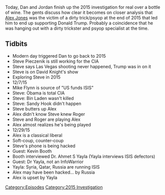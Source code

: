 {{DEFAULTSORT:
    #_EPISODE_0093:2015 Investigation Last Looks
}}{{Episode
    | title           = 2015 Investigation Last Looks
    | caption         = Listen to this episode on [https://knowledgefight.libsyn.com/knowledge-fight-2015-investigation-last-looks Libsyn] [https://open.spotify.com/episode/3RXU0ndA1nV6Sh3nzfWbgC Spotify], Read the [[Transcript/93: 2015 Investigation Last Looks|Unofficial Transcript]]
    | episodeNumber   = 93
    | length          = 02:52:16
    | airDate         = October 19, 2017
    | episodeType     = [[:Category:2015 Investigation|2015 Investigation]]
    | appearance      = [[Steve Pieczenik]], [[David Knight]], [[General Michael Flynn]], [[Roger Stone]], [[Kevin Booth]], [[Ahmet S Yayla]]
    | beverage        = 14 Hands red blend
    | previousEpisode = [[92: October 13 & 16, 2017]]
    | nextEpisode     = [[94: October 19, 2017]]
}}

{{Stub}}

Today, Dan and Jordan finish up the 2015 investigation for real over a bottle of wine. The gents discuss how clear it becomes on closer analysis that [[Alex Jones]] was the victim of a dirty trick/psyop at the end of 2015 that led him to end up supporting Donald Trump. Probably a coincidence that he was hanging out with a dirty trickster and psyop specialist at the time.

==Tidbits==

*Modern day triggered Dan to go back to 2015
*Steve Pieczenik is still working for the CIA
*Steve says Las Vegas shooting never happened, Trump was in on it
*Steve is on David Knight's show
*Exploring Steve in 2015
*12/7/15
*Mike Flynn is source of "US funds ISIS"
*Steve: Obama is total CIA
*Steve: Bin Laden wasn't killed
*Steve: Sandy Hook didn't happen
*Steve butters up Alex
*Alex didn't know Steve knew Roger
*Steve and Roger are playing Alex
*Alex almost realizes he's being played
*12/29/15
*Alex is a classical liberal
*Soft-coup, counter-coup
*Steve's phone is being hacked
*Guest: Kevin Booth
*Booth interviewed Dr. Ahmet S Yayla (Yayla interviews ISIS defectors)
*Guest: Dr Yayla, not an InfoWarrior
*Yayla: Syria, Qatar, Russia are running ISIS
*Alex may have been hacked... by Russia
*Alex is upset by Yayla

[[Category:Episodes]]
[[Category:2015 Investigation]]
